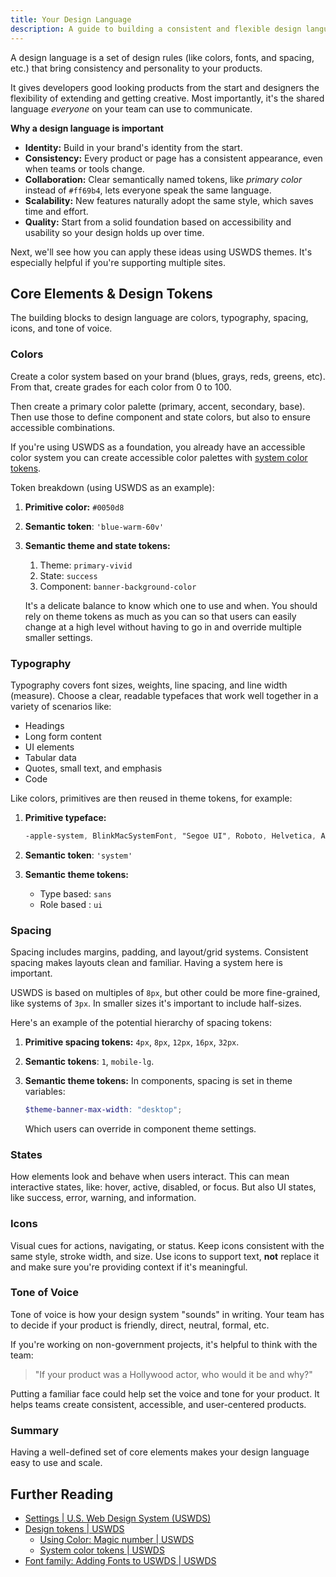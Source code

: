 ```yaml
---
title: Your Design Language
description: A guide to building a consistent and flexible design language for your apps using USWDS and SASS.
---
```



A design language is a set of design rules (like colors, fonts, and spacing, etc.) that bring consistency and personality to your products.

It gives developers good looking products from the start and designers the flexibility of extending and getting creative. Most importantly, it's the shared language _everyone_ on your team can use to communicate.

**Why a design language is important**

- **Identity:** Build in your brand's identity from the start.
- **Consistency:** Every product or page has a consistent appearance, even when teams or tools change.
- **Collaboration:** Clear semantically named tokens, like _primary color_ instead of `#ff69b4`, lets everyone speak the same language.
- **Scalability:** New features naturally adopt the same style, which saves time and effort.
- **Quality:** Start from a solid foundation based on accessibility and usability so your design holds up over time.

Next, we'll see how you can apply these ideas using USWDS themes. It's especially helpful if you're supporting multiple sites.

## Core Elements & Design Tokens

The building blocks to design language are colors, typography, spacing, icons, and tone of voice.

### Colors

Create a color system based on your brand (blues, grays, reds, greens, etc). From that, create grades for each color from 0 to 100.

Then create a primary color palette (primary, accent, secondary, base). Then use those to define component and state colors, but also to ensure accessible combinations.

If you're using USWDS as a foundation, you already have an accessible color system you can create accessible color palettes with [system color tokens](https://designsystem.digital.gov/design-tokens/color/system-tokens/).

Token breakdown (using USWDS as an example):

<Steps>

1. **Primitive color:** `#0050d8`

2. **Semantic token**: `'blue-warm-60v'`

3. **Semantic theme and state tokens:**
   1. Theme: `primary-vivid`
   2. State: `success`
   3. Component: `banner-background-color`

   It's a delicate balance to know which one to use and when. You should rely on theme tokens as much as you can so that users can easily change at a high level without having to go in and override multiple smaller settings.

</Steps>

### Typography

Typography covers font sizes, weights, line spacing, and line width (measure). Choose a clear, readable typefaces that work well together in a variety of scenarios like:

- Headings
- Long form content
- UI elements
- Tabular data
- Quotes, small text, and emphasis
- Code

Like colors, primitives are then reused in theme tokens, for example:

<Steps>

1. **Primitive typeface:**

   ```css
   -apple-system, BlinkMacSystemFont, "Segoe UI", Roboto, Helvetica, Arial, sans-serif, "Apple Color Emoji", "Segoe UI Emoji", "Segoe UI Symbol"
   ```

2. **Semantic token**: `'system'`

3. **Semantic theme tokens:**
   - Type based: `sans`
   - Role based : `ui`

</Steps>

### Spacing

Spacing includes margins, padding, and layout/grid systems. Consistent spacing makes layouts clean and familiar. Having a system here is important.

USWDS is based on multiples of `8px`, but other could be more fine-grained, like systems of `3px`. In smaller sizes it's important to include half-sizes.

Here's an example of the potential hierarchy of spacing tokens:

<Steps>

1. **Primitive spacing tokens:** `4px`, `8px`, `12px`, `16px`, `32px`.

2. **Semantic tokens**: `1`, `mobile-lg`.

3. **Semantic theme tokens:** In components, spacing is set in theme variables:

   ```scss
   $theme-banner-max-width: "desktop";
   ```

   Which users can override in component theme settings.

</Steps>

### States

How elements look and behave when users interact. This can mean interactive states, like: hover, active, disabled, or focus. But also UI states, like success, error, warning, and information.

### Icons

Visual cues for actions, navigating, or status. Keep icons consistent with the same style, stroke width, and size. Use icons to support text, **not** replace it and make sure you're providing context if it's meaningful.

### Tone of Voice

Tone of voice is how your design system "sounds" in writing. Your team has to decide if your product is friendly, direct, neutral, formal, etc.

If you're working on non-government projects, it's helpful to think with the team:

> "If your product was a Hollywood actor, who would it be and why?"

Putting a familiar face could help set the voice and tone for your product. It helps teams create consistent, accessible, and user-centered products.

### Summary

Having a well-defined set of core elements makes your design language easy to use and scale.

## Further Reading

- [Settings | U.S. Web Design System (USWDS)](https://designsystem.digital.gov/documentation/settings/)
- [Design tokens | USWDS](https://designsystem.digital.gov/design-tokens/)
  - [Using Color: Magic number | USWDS](https://designsystem.digital.gov/design-tokens/color/overview/#magic-number-2)
  - [System color tokens | USWDS](https://designsystem.digital.gov/design-tokens/color/system-tokens/)
- [Font family: Adding Fonts to USWDS | USWDS](https://designsystem.digital.gov/design-tokens/typesetting/font-family/#adding-fonts-to-uswds-2)
